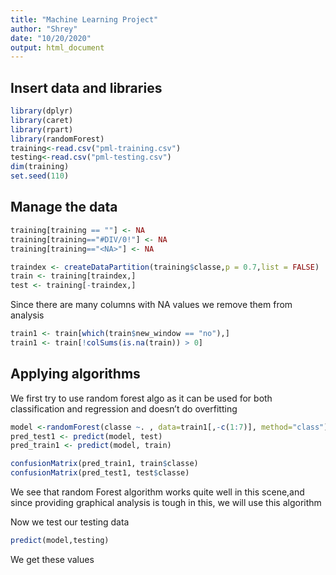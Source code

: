 ```yaml
---
title: "Machine Learning Project"
author: "Shrey"
date: "10/20/2020"
output: html_document
---
```

## Insert data and libraries
```r
library(dplyr)
library(caret)
library(rpart)
library(randomForest)
training<-read.csv("pml-training.csv")
testing<-read.csv("pml-testing.csv")
dim(training)
set.seed(110)
```

## Manage the data

```r
training[training == ""] <- NA
training[training=="#DIV/0!"] <- NA
training[training=="<NA>"] <- NA

traindex <- createDataPartition(training$classe,p = 0.7,list = FALSE)
train <- training[traindex,]
test <- training[-traindex,]
```
Since there are many columns with NA values we remove them from analysis

```r
train1 <- train[which(train$new_window == "no"),]
train1 <- train[!colSums(is.na(train)) > 0]
```
## Applying algorithms
We first try to use random forest algo as it can be used for both classification and regression and doesn't do overfitting
```r
model <-randomForest(classe ~. , data=train1[,-c(1:7)], method="class")
pred_test1 <- predict(model, test)
pred_train1 <- predict(model, train)

confusionMatrix(pred_train1, train$classe)
confusionMatrix(pred_test1, test$classe)
```
We see that random Forest algorithm works quite well in this scene,and since providing graphical analysis is tough in this, we will use this algorithm

Now we test our testing data
```r
predict(model,testing)
```
We get these values

